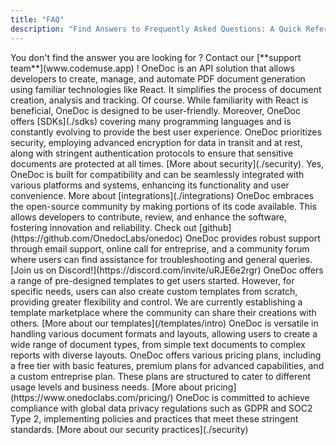 ```yaml
---
title: "FAQ"
description: "Find Answers to Frequently Asked Questions: A Quick Reference Guide."
---
```


<Tip>
  You don't find the answer you are looking for ? Contact our [**support
  team**](www.codemuse.app) !
</Tip>

<AccordionGroup>
  <Accordion title="What is Onedoc ?">
    OneDoc is an API solution that allows developers to create, manage, and
    automate PDF document generation using familiar technologies like React. It
    simplifies the process of document creation, analysis and tracking.
  </Accordion>
  <Accordion title="Is OneDoc suitable for developers with no prior experience in React?">
    Of course. While familiarity with React is beneficial, OneDoc is designed to
    be user-friendly. Moreover, OneDoc offers [SDKs](./sdks) covering many
    programming languages and is constantly evolving to provide the best user
    experience.
  </Accordion>
  <Accordion title="How secure is OneDoc when handling sensitive documents?">
    OneDoc prioritizes security, employing advanced encryption for data in
    transit and at rest, along with stringent authentication protocols to ensure
    that sensitive documents are protected at all times. [More about
    security](./security).
  </Accordion>
  <Accordion title="Can OneDoc be integrated with other software or platforms?">
    Yes, OneDoc is built for compatibility and can be seamlessly integrated with
    various platforms and systems, enhancing its functionality and user
    convenience. More about [integrations](./integrations)
  </Accordion>
  <Accordion title="Is there an open-source component to OneDoc?">
    OneDoc embraces the open-source community by making portions of its code
    available. This allows developers to contribute, review, and enhance the
    software, fostering innovation and reliability. Check out
    [github](https://github.com/OnedocLabs/onedoc)
  </Accordion>
  <Accordion title="What kind of support does OneDoc offer for troubleshooting and queries?">
    OneDoc provides robust support through email support, online call for
    entreprise, and a community forum where users can find assistance for
    troubleshooting and general queries. [Join us on
    Discord!](https://discord.com/invite/uRJE6e2rgr)
  </Accordion>
  <Accordion title="Are there any templates available, or do users need to design PDFs from scratch?">
    OneDoc offers a range of pre-designed templates to get users started.
    However, for specific needs, users can also create custom templates from
    scratch, providing greater flexibility and control. We are currently
    establishing a template marketplace where the community can share their
    creations with others. [More about our templates](/templates/intro)
  </Accordion>
  <Accordion title="Does OneDoc handle different document formats and layouts?">
    OneDoc is versatile in handling various document formats and layouts,
    allowing users to create a wide range of document types, from simple text
    documents to complex reports with diverse layouts.
  </Accordion>
  <Accordion title="What are the pricing plans for OneDoc?">
    OneDoc offers various pricing plans, including a free tier with basic
    features, premium plans for advanced capabilities, and a custom entreprise
    plan. These plans are structured to cater to different usage levels and
    business needs. [More about pricing](https://www.onedoclabs.com/pricing/)
  </Accordion>
  <Accordion title="What measures does OneDoc take to ensure data privacy compliance?">
    OneDoc is committed to achieve compliance with global data privacy
    regulations such as GDPR and SOC2 Type 2, implementing policies and
    practices that meet these stringent standards. [More about our security
    practices](./security)
  </Accordion>
</AccordionGroup>
